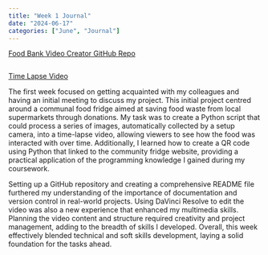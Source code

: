 ```yaml
---
title: "Week 1 Journal"
date: "2024-06-17"
categories: ["June", "Journal"]
---
```


[Food Bank Video Creator GitHub Repo](https://github.com/Jamess200/FoodBank)
```python
```
[Time Lapse Video](https://youtu.be/YQYi-I0GTlc)

The first week focused on getting acquainted with my colleagues and having an initial meeting to discuss my project. This initial project centred around a communal food fridge aimed at saving food waste from local supermarkets through donations. My task was to create a Python script that could process a series of images, automatically collected by a setup camera, into a time-lapse video, allowing viewers to see how the food was interacted with over time. Additionally, I learned how to create a QR code using Python that linked to the community fridge website, providing a practical application of the programming knowledge I gained during my coursework.

Setting up a GitHub repository and creating a comprehensive README file furthered my understanding of the importance of documentation and version control in real-world projects. Using DaVinci Resolve to edit the video was also a new experience that enhanced my multimedia skills. Planning the video content and structure required creativity and project management, adding to the breadth of skills I developed. Overall, this week effectively blended technical and soft skills development, laying a solid foundation for the tasks ahead.